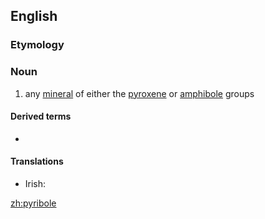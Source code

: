 ==English==

===Etymology===
{{rfe|lang=en}}

===Noun===
{{en-noun}}

# {{lb|en|mineralogy}} any [[mineral]] of either the [[pyroxene]] or [[amphibole]] groups

====Derived terms====
* {{l|ga|biopyribole}}

====Translations====
{{trans-top|any mineral of either the pyroxene or amphibole groups}}
* Irish: {{t|ga|pireaból|m}}
{{trans-mid}}
{{trans-bottom}}

[[zh:pyribole]]